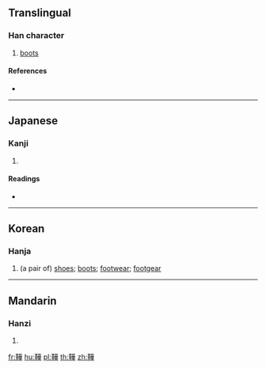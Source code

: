 {{character info/new}}
{{also|𫖇}}
==Translingual==

===Han character===
{{Han char|rn=177|rad=革|as=10|sn=19|four=|canj=TJTMJ|ids=⿰革華}}

# [[boots]]

====References====
* {{Han ref|kx=1391.400|dkj=43030|dj=1906.300|hdz=74345.160|uh=97BE|ud=38846}}

----

==Japanese==

===Kanji===
{{ja-kanji|grade=|rs=革10}}

# {{defn|lang=ja|sort=革10}}

====Readings====
* {{ja-readings|on=[[か]] (ka)|kun=[[くつ]] (kutsu)}}

----

==Korean==

===Hanja===
{{ko-hanja|hangeul=화|eumhun=|rv=hwa|mr=hwa|y=hwa}}

# {{defn|lang=ko|sort=革10}} (a pair of) [[shoe|shoes]]; [[boots]]; [[footwear]]; [[footgear]]

----

==Mandarin==

===Hanzi===
{{cmn-hanzi|sim=𫖇|pin=[[xuē]] ([[xue1]])|wg=hsüeh<sup>1</sup>}}

# {{defn|lang=cmn|sort=革10}}

[[fr:鞾]]
[[hu:鞾]]
[[pl:鞾]]
[[th:鞾]]
[[zh:鞾]]
